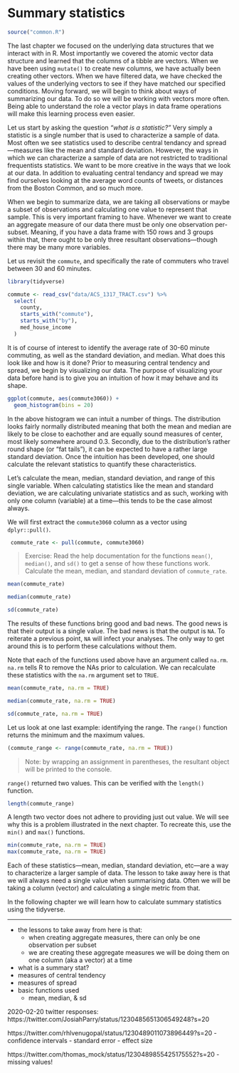 # Summary statistics 

```r
source("common.R")
```

The last chapter we focused on the underlying data structures that we interact with in R. Most importantly we covered the atomic vector data structure and learned that the columns of a tibble are vectors. When we have been using `mutate()` to create new columns, we have actually been creating other vectors. When we have filtered data, we have checked the values of the underlying vectors to see if they have matched our specified conditions. Moving forward, we will begin to think about ways of summarizing our data. To do so we will be working with vectors more often. Being able to understand the role a vector plays in data frame operations will make this learning process even easier. 

Let us start by asking the question _"what is a statistic?"_ Very simply a statistic is a single number that is used to characterize a sample of data. Most often we see statistics used to describe central tendancy and spread—measures like the mean and standard deviation. However, the ways in which we can characterize a sample of data are not restricted to traditional frequentists statistics. We want to be more creative in the ways that we look at our data. In addition to evaluating central tendancy and spread we may find ourselves looking at the average word counts of tweets, or distances from the Boston Common, and so much more.  

When we begin to summarize data, we are taking all observations or maybe a subset of observations and calculating one value to represent that sample. This is very important framing to have. Whenever we want to create an aggregate measure of our data there must be only one observation per-subset. Meaning, if you have a data frame with 150 rows and 3 groups within that, there ought to be only three resultant observations—though there may be many more variables.  

Let us revisit the `commute`, and specifically the rate of commuters who travel between 30 and 60 minutes. 

```r
library(tidyverse)

commute <- read_csv("data/ACS_1317_TRACT.csv") %>% 
  select(
    county,
    starts_with("commute"),
    starts_with("by"),
    med_house_income
  ) 
```


It is of course of interest to identify the average rate of 30-60 minute commuting, as well as the standard deviation, and median. What does this look like and how is it done? Prior to measuring central tendency and spread, we begin by visualizing our data. The purpose of visualizing your data before hand is to give you an intuition of how it may behave and its shape.

```r
ggplot(commute, aes(commute3060)) +
  geom_histogram(bins = 20)
```

In the above histogram we can intuit a number of things. The distribution looks fairly normally distributed meaning that both the mean and median are likely to be close to eachother and are equally sound measures of center, most likely somewhere around 0.3. Secondly, due to the distribution's rather round shape (or "fat tails"), it can be expected to have a rather large standard deviation. Once the intuition has been developed, one should calculate the relevant statistics to quantify these characteristics. 


Let's calculate the mean, median, standard deviation, and range of this single variable. When calculating statistics like the mean and standard deviation, we are calculating univariate statistics and as such, working with only one column (variable) at a time—this tends to be the case almost always.

We will first extract the `commute3060` column as a vector using `dplyr::pull()`.

```r
 commute_rate <- pull(commute, commute3060)
```

> Exercise: Read the help documentation for the functions `mean()`, `median()`, and `sd()` to get a sense of how these functions work. Calculate the mean, median, and standard deviation of `commute_rate`.

```r
mean(commute_rate)

median(commute_rate)

sd(commute_rate)
```

The results of these functions bring good and bad news. The good news is that their output is a single value. The bad news is that the output is `NA`. To reiterate a previous point, `NA` will infect your analyses. The only way to get around this is to perform these calculations without them. 

Note that each of the functions used above have an argument called `na.rm`. `na.rm` tells R to remove the NAs prior to calculation. We can recalculate these statistics with the `na.rm` argument set to `TRUE`. 

```r
mean(commute_rate, na.rm = TRUE)

median(commute_rate, na.rm = TRUE)

sd(commute_rate, na.rm = TRUE)
```

Let us look at one last example: identifying the range. The `range()` function returns the minimum and the maximum values.

```r
(commute_range <- range(commute_rate, na.rm = TRUE))
```

> Note: by wrapping an assignment in parentheses, the resultant object will be printed to the console. 

`range()` returned two values. This can be verified with the `length()` function.

```r
length(commute_range)
```

A length two vector does not adhere to providing just out value. We will see why this is a problem illustrated in the next chapter. To recreate this, use the `min()` and `max()` functions. 

```r
min(commute_rate, na.rm = TRUE)
max(commute_rate, na.rm = TRUE)
```

Each of these statistics—mean, median, standard deviation, etc—are a way to characterize a larger sample of data. The lesson to take away here is that we will always need a single value when summarising data. Often we will be taking a column (vector) and calculating a single metric from that.

In the following chapter we will learn how to calculate summary statistics using the tidyverse. 


----

- the lessons to take away from here is that:
  - when creating aggregate measures, there can only be one observation per subset
  - we are creating these aggregate measures we will be doing them on one column (aka a vector) at a time

- what is a summary stat?
- measures of central tendency
- measures of spread
- basic functions used
  - mean, median, & sd
  
  
2020-02-20 twitter responses:
https://twitter.com/JosiahParry/status/1230485651306549248?s=20

https://twitter.com/rhlvenugopal/status/1230489011073896449?s=20
- confidence intervals
- standard error 
- effect size

https://twitter.com/thomas_mock/status/1230489855425175552?s=20
- missing values! 
  
